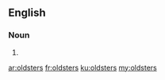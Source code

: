 ==English==

===Noun===
{{head|en|plural}}

# {{plural of|oldster|lang=en|nocat=1}}

[[ar:oldsters]]
[[fr:oldsters]]
[[ku:oldsters]]
[[my:oldsters]]